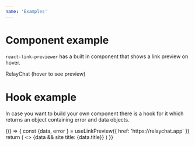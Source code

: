 ```yaml
---
name: 'Examples'
---
```



# Component example

`react-link-previewer` has a built in component that shows a link preview on hover.

<Playground>
  <LinkPreview href="https://relaychat.app">RelayChat</LinkPreview> (hover to see preview)
</Playground>

# Hook example

In case you want to build your own component there is a hook for it which returns an object containing error and data objects.

<Playground>
  {() => {
    const {data, error } = useLinkPreview({
      href: 'https://relaychat.app'
    })
    return (
      <>
       {data && <span>site title: {data.title}</span>}
      </>
    )
  }}
</Playground>
